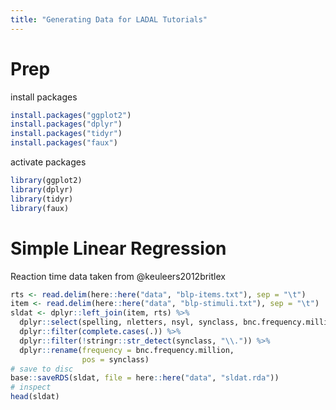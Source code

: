 ```yaml
---
title: "Generating Data for LADAL Tutorials"
---
```


# Prep

install packages

```r
install.packages("ggplot2")
install.packages("dplyr")
install.packages("tidyr")
install.packages("faux")
```

activate packages

```r
library(ggplot2)
library(dplyr)
library(tidyr)
library(faux)
```


# Simple Linear Regression

Reaction time data taken from @keuleers2012britlex

```r
rts <- read.delim(here::here("data", "blp-items.txt"), sep = "\t")
item <- read.delim(here::here("data", "blp-stimuli.txt"), sep = "\t")
sldat <- dplyr::left_join(item, rts) %>%
  dplyr::select(spelling, nletters, nsyl, synclass, bnc.frequency.million, accuracy, rt) %>%
  dplyr::filter(complete.cases(.)) %>%
  dplyr::filter(!stringr::str_detect(synclass, "\\.")) %>%
  dplyr::rename(frequency = bnc.frequency.million,
                pos = synclass)
# save to disc
base::saveRDS(sldat, file = here::here("data", "sldat.rda"))
# inspect
head(sldat)
```




